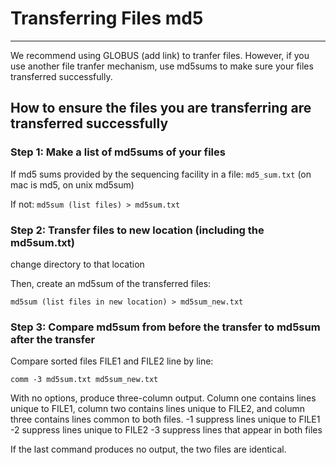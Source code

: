 # Transferring Files md5

------------------------------------------------------------------------

We recommend using GLOBUS (add link) to tranfer files. However, if you use another file tranfer mechanism, use md5sums to make sure your files transferred successfully.

## **How to ensure the files you are transferring are transferred successfully** {.unnumbered}

### **Step 1: Make a list of md5sums of your files** {.unnumbered}

If md5 sums provided by the sequencing facility in a file: `md5_sum.txt` (on mac is md5, on unix md5sum)

If not: `md5sum (list files) > md5sum.txt`

### **Step 2: Transfer files to new location (including the md5sum.txt)** {.unnumbered}

change directory to that location

Then, create an md5sum of the transferred files:

`md5sum (list files in new location) > md5sum_new.txt`

### **Step 3: Compare md5sum from before the transfer to md5sum after the transfer** {.unnumbered}

Compare sorted files FILE1 and FILE2 line by line:

`comm -3 md5sum.txt md5sum_new.txt`

With no options, produce three-column output. Column one contains lines unique to FILE1, column two contains lines unique to FILE2, and column three contains lines common to both files. -1 suppress lines unique to FILE1 -2 suppress lines unique to FILE2 -3 suppress lines that appear in both files

If the last command produces no output, the two files are identical.
